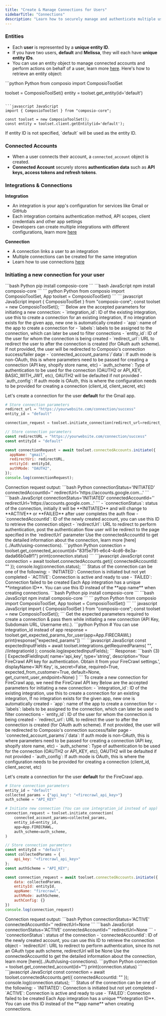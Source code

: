 ```yaml
---
title: "Create & Manage Connections for Users"
sidebarTitle: "Connections"
description: "Learn how to securely manage and authenticate multiple user connections"
---
```


### Entities

- Each **user** is represented by a **unique entity ID**.
- If you have two users, **default** and **Melissa**, they will each have **unique entity IDs**.
- You can use an entity object to manage connected accounts and perform actions on behalf of a user, learn more [here](/patterns/tools/use-tools/action-guide-without-agents#how-can-i-use-tools-for-a-specific-user). Here's how to retrieve an entity object:

<CodeGroup>
```python Python
from composio import ComposioToolSet

toolset = ComposioToolSet()
entity = toolset.get_entity(id='default')
```

```javascript JavaScript
import { ComposioToolSet } from "composio-core";

const toolset = new ComposioToolSet();
const entity = toolset.client.getEntity(id='default');
```
</CodeGroup>
<Info>If entity ID is not specified, `default` will be used as the entity ID.</Info>

### Connected Accounts
- When a user connects their account, a `connected_account` object is created. 
- **Connected Account** securely stores **authentication data** such as **API keys, access tokens and refresh tokens**.

### Integrations & Connections

**Integration**
- An integration is your app's configuration for services like Gmail or GitHub
- Each integration contains authentication method, API scopes, client credentials and other app settings
- Developers can create multiple integrations with different configurations, learn more [here](../Auth/Integrations#what-is-an-integration)

**Connection**
- A connection links a user to an integration
- Multiple connections can be created for the same integration
- Learn how to use connections [here](../Auth/using-connections)

### Initiating a new connection for your user
<Tabs>
<Tab title="OAuth-Based Apps">
<Steps>
<Step title="Install libraries">
<CodeGroup>
```bash Python
pip install composio-core
```
```bash JavaScript
npm install composio-core
```
</CodeGroup>
</Step>
<Step title="Import Libraries & Initialize Toolset">
<CodeGroup>
``` python Python
from composio import ComposioToolSet, App 
toolset = ComposioToolSet()
```
``` javascript JavaScript
import { ComposioToolSet } from "composio-core";
const toolset = new ComposioToolSet();
```
</CodeGroup>
</Step>
<Step title="Initiate a new connection">
Below are the accepted parameters for initiating a new connection:
- `integration_id`: ID of the existing integration, use this to create a connection for an existing integration, If no integration exists for the given app, new one is automatically created
- `app`: name of the app to create a connection for
- `labels`: labels to be assigned to the connection, which can later be used to filter connections
- `entity_id`: ID of the user for whom the connection is being created
- `redirect_url`: URL to redirect the user to after the connection is created (for OAuth auth scheme). If not provided, the user will be redirected to Composio's connection success/failer page
- `connected_account_params`/`data`: If auth mode is non-OAuth, this is where parameters need to be passed for creating a connection (API key, shopify store name, etc)
- `auth_scheme`: Type of authentication to be used for the connection (OAUTH2 or API_KEY, BASIC_WITH_JWT, etc), OAUTH2 will be defaulted if not provided
- `auth_config`: If auth mode is OAuth, this is where the configuration needs to be provided for creating a connection (client_id, client_secret, etc)

Let's create a connection for the user **default** for the Gmail app.
<CodeGroup>
```python Python
# Store connection parameters
redirect_url = "https://yourwebsite.com/connection/success"
entity_id = "default" 

connection_request = toolset.initiate_connection(redirect_url=redirect_url, entity_id=entity_id, app=App.GMAIL)
```
```javascript JavaScript
// Store connection parameters
const redirectURL = "https://yourwebsite.com/connection/success"
const entityId = "default" 

const connectionRequest = await toolset.connectedAccounts.initiate({
  appName: "gmail",
  redirectUri: redirectURL,
  entityId: entityId,
  authMode: "OAUTH2",
});
console.log(connectionRequest);
```
</CodeGroup>
Connection request output: 
<CodeGroup>
```bash Python
connectionStatus='INITIATED'
connectedAccountId='<connected_account_id>'
redirectUrl='https://accounts.google.com...'
```
```bash JavaScript
connectionStatus='INITIATED'
connectedAccountId='<connected_account_id>'
redirectUrl='https://accounts.google.com...'
```
</CodeGroup>
- `connectionStatus`: status of the connection, initially it will be **INITIATED** and will change to **ACTIVE** or **FAILED** after user completes the auth flow
- `connectedAccountId`: ID of the newly created account, you can use this ID to retrieve the connection object
- `redirectUrl`: URL to redirect to perform authentication, post the authentication flow user will be redirect to the page specified in the `redirectUrl` parameter
</Step>
<Step title="Checking the status of the connection">
Use the connectedAccountId to get the detailed information about the connection, learn more [here](../Auth/using-connections).
<CodeGroup>
```python Python
connection = toolset.get_connected_account(id="83f5e791-e6c4-4cd6-8e3a-dada66b0a8f1")
print(connection.status)
```
```javascript JavaScript
const connection = await toolset.connectedAccounts.get({
    connectedAccountId: "<connected_account_id>"
});
console.log(connection.status);
```
</CodeGroup>
Status of the connection can be one of the following:
- `INITIATED`: Connection is initiated but not yet completed
- `ACTIVE`: Connection is active and ready to use
- `FAILED`: Connection failed to be created
</Step>
</Steps>
<Tip>Each App integration has a unique **integration ID**. You can use this ID instead of the **app name** when creating connections.</Tip>
</Tab>
<Tab title="Non OAuth-Based Apps">
<Steps>
<Step title="Install libraries">
<CodeGroup>
```bash Python
pip install composio-core
```
```bash JavaScript
npm install composio-core
```
</CodeGroup>
</Step>
<Step title="Import Libraries & Initialize Toolset">
<CodeGroup>
``` python Python
from composio import ComposioToolSet, App 
toolset = ComposioToolSet()
```
``` javascript JavaScript
import { ComposioToolSet } from "composio-core";
const toolset = new ComposioToolSet();
```
</CodeGroup>
</Step>
<Step title="Collect parameters required to create a connection">
Get the expected parameters required to create a connection & pass them while initiating a new connection (API Key, Subdomain URL, Username etc.).
<CodeGroup>
```python Python
# You can use integration_id instead of app
response = toolset.get_expected_params_for_user(app=App.FIRECRAWL) 
print(response["expected_params"])
```
```javascript JavaScript
const expectedInputFields = await toolset.integrations.getRequiredParams(
    "<app-integration-id>", //integrationId
);
console.log(expectedInputFields);
```
</CodeGroup>
Response:
```bash {3}
[
  ExpectedFieldInput(
  name='api_key',
  type='string',
  description='Your FireCrawl API key for authentication. Obtain it from your FireCrawl settings.',
  displayName='API Key',
  is_secret=False,
  required=True,
  expected_from_customer=True,
  default=None,
  get_current_user_endpoint=None)
]
```
To create a new connection for FireCrawl app, we need the FireCrawl API key
</Step>
<Step title="Initiate a new connection">
Below are the accepted parameters for initiating a new connection:
- `integration_id`: ID of the existing integration, use this to create a connection for an existing integration, If no integration exists for the given app, new one is automatically created
- `app`: name of the app to create a connection for
- `labels`: labels to be assigned to the connection, which can later be used to filter connections
- `entity_id`: ID of the user for whom the connection is being created
- `redirect_url`: URL to redirect the user to after the connection is created (for OAuth auth scheme). If not provided, the user will be redirected to Composio's connection success/failer page
- `connected_account_params`/`data`: If auth mode is non-OAuth, this is where parameters need to be passed for creating a connection (API key, shopify store name, etc)
- `auth_scheme`: Type of authentication to be used for the connection (OAUTH2 or API_KEY, etc), OAUTH2 will be defaulted if not provided
- `auth_config`: If auth mode is OAuth, this is where the configuration needs to be provided for creating a connection (client_id, client_secret, etc)

Let's create a connection for the user **default** for the FireCrawl app.
<CodeGroup>
```python Python
# Store connection parameters
entity_id = "default"
collected_params = {"api_key": "<firecrawl_api_key>"}
auth_scheme = "API_KEY"

# Initiate new connection (You can use integration_id instead of app)
connection_request = toolset.initiate_connection(
    connected_account_params=collected_params,
    entity_id=entity_id,
    app=App.FIRECRAWL,
    auth_scheme=auth_scheme,
)
```
```javascript JavaScript
// Store connection parameters
const entityId = "default";
const collectedParams = {
    api_key: "<firecrawl_api_key>"
};
const authScheme = "API_KEY";

const connection_request = await toolset.connectedAccounts.initiate({
    data: collectedParams,
    entityId: entityId,
    appName: "firecrawl",
    authMode: authScheme,
    authConfig: {}
})
console.log(connection_request)
```
</CodeGroup>
Connection request output:
<CodeGroup>
```bash Python
connectionStatus='ACTIVE' 
connectedAccountId='<connected_account_id>' 
redirectUrl=None
```
```bash JavaScript
connectionStatus='ACTIVE' 
connectedAccountId='<connected_account_id>' 
redirectUrl=None
```
</CodeGroup>
- `connectionStatus`: status of the connection
- `connectedAccountId`: ID of the newly created account, you can use this ID to retrieve the connection object
- `redirectUrl`: URL to redirect to perform authentication, since its not an OAuth type auth scheme, redirectUrl will be None
</Step>
<Step title="Checking the status of the connection">
Use the connectedAccountId to get the detailed information about the connection, learn more [here](../Auth/using-connections).
<CodeGroup>
```python Python
connection = toolset.get_connected_account(id="<connected_account_id>")
print(connection.status)
```
```javascript JavaScript
const connection = await toolset.connectedAccounts.get({
    connectedAccountId: "<connected_account_id>"
});
console.log(connection.status);
```
</CodeGroup>
Status of the connection can be one of the following:
- `INITIATED`: Connection is initiated but not yet completed
- `ACTIVE`: Connection is active and ready to use
- `FAILED`: Connection failed to be created
</Step>
</Steps>
<Tip>Each App integration has a unique **integration ID**. You can use this ID instead of the **app name** when creating connections.</Tip>
</Tab>
</Tabs>